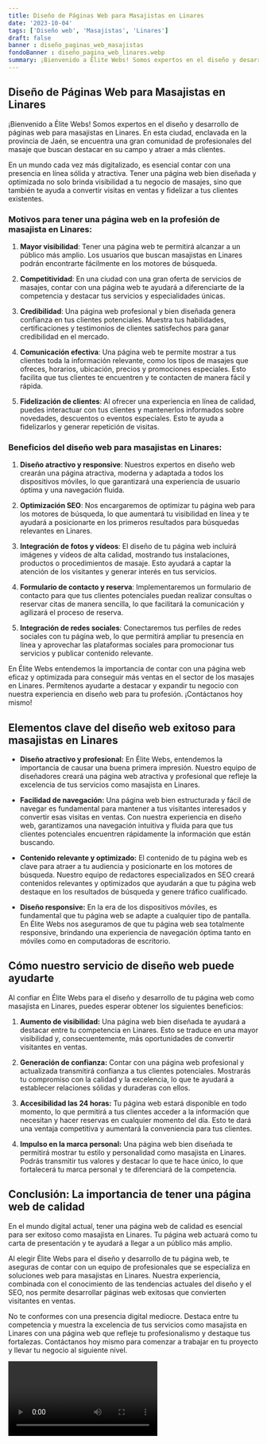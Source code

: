 ```yaml
---
title: Diseño de Páginas Web para Masajistas en Linares
date: '2023-10-04'
tags: ['Diseño web', 'Masajistas', 'Linares']
draft: false
banner : diseño_paginas_web_masajistas
fondoBanner : diseño_pagina_web_linares.webp
summary: ¡Bienvenido a Élite Webs! Somos expertos en el diseño y desarrollo de páginas web para masajistas en Linares. En esta ciudad, enclavada en la provincia de Jaén, se encuentra una gran comunidad de profesionales del masaje que buscan destacar en su campo y atraer a más clientes.
---
```


## Diseño de Páginas Web para Masajistas en Linares

¡Bienvenido a Élite Webs! Somos expertos en el diseño y desarrollo de páginas web para masajistas en Linares. En esta ciudad, enclavada en la provincia de Jaén, se encuentra una gran comunidad de profesionales del masaje que buscan destacar en su campo y atraer a más clientes.

En un mundo cada vez más digitalizado, es esencial contar con una presencia en línea sólida y atractiva. Tener una página web bien diseñada y optimizada no solo brinda visibilidad a tu negocio de masajes, sino que también te ayuda a convertir visitas en ventas y fidelizar a tus clientes existentes.

### Motivos para tener una página web en la profesión de masajista en Linares:

1. **Mayor visibilidad**: Tener una página web te permitirá alcanzar a un público más amplio. Los usuarios que buscan masajistas en Linares podrán encontrarte fácilmente en los motores de búsqueda.

2. **Competitividad**: En una ciudad con una gran oferta de servicios de masajes, contar con una página web te ayudará a diferenciarte de la competencia y destacar tus servicios y especialidades únicas.

3. **Credibilidad**: Una página web profesional y bien diseñada genera confianza en tus clientes potenciales. Muestra tus habilidades, certificaciones y testimonios de clientes satisfechos para ganar credibilidad en el mercado.

4. **Comunicación efectiva**: Una página web te permite mostrar a tus clientes toda la información relevante, como los tipos de masajes que ofreces, horarios, ubicación, precios y promociones especiales. Esto facilita que tus clientes te encuentren y te contacten de manera fácil y rápida.

5. **Fidelización de clientes**: Al ofrecer una experiencia en línea de calidad, puedes interactuar con tus clientes y mantenerlos informados sobre novedades, descuentos o eventos especiales. Esto te ayuda a fidelizarlos y generar repetición de visitas.

### Beneficios del diseño web para masajistas en Linares:

1. **Diseño atractivo y responsive**: Nuestros expertos en diseño web crearán una página atractiva, moderna y adaptada a todos los dispositivos móviles, lo que garantizará una experiencia de usuario óptima y una navegación fluida.

2. **Optimización SEO**: Nos encargaremos de optimizar tu página web para los motores de búsqueda, lo que aumentará tu visibilidad en línea y te ayudará a posicionarte en los primeros resultados para búsquedas relevantes en Linares.

3. **Integración de fotos y vídeos**: El diseño de tu página web incluirá imágenes y vídeos de alta calidad, mostrando tus instalaciones, productos o procedimientos de masaje. Esto ayudará a captar la atención de los visitantes y generar interés en tus servicios.

4. **Formulario de contacto y reserva**: Implementaremos un formulario de contacto para que tus clientes potenciales puedan realizar consultas o reservar citas de manera sencilla, lo que facilitará la comunicación y agilizará el proceso de reserva.

5. **Integración de redes sociales**: Conectaremos tus perfiles de redes sociales con tu página web, lo que permitirá ampliar tu presencia en línea y aprovechar las plataformas sociales para promocionar tus servicios y publicar contenido relevante.

En Élite Webs entendemos la importancia de contar con una página web eficaz y optimizada para conseguir más ventas en el sector de los masajes en Linares. Permítenos ayudarte a destacar y expandir tu negocio con nuestra experiencia en diseño web para tu profesión. ¡Contáctanos hoy mismo!

<GifSeo />

<Cta />

## Elementos clave del diseño web exitoso para masajistas en Linares

- **Diseño atractivo y profesional:** En Élite Webs, entendemos la importancia de causar una buena primera impresión. Nuestro equipo de diseñadores creará una página web atractiva y profesional que refleje la excelencia de tus servicios como masajista en Linares.

- **Facilidad de navegación:** Una página web bien estructurada y fácil de navegar es fundamental para mantener a tus visitantes interesados y convertir esas visitas en ventas. Con nuestra experiencia en diseño web, garantizamos una navegación intuitiva y fluida para que tus clientes potenciales encuentren rápidamente la información que están buscando.

- **Contenido relevante y optimizado:** El contenido de tu página web es clave para atraer a tu audiencia y posicionarte en los motores de búsqueda. Nuestro equipo de redactores especializados en SEO creará contenidos relevantes y optimizados que ayudarán a que tu página web destaque en los resultados de búsqueda y genere tráfico cualificado.

- **Diseño responsive:** En la era de los dispositivos móviles, es fundamental que tu página web se adapte a cualquier tipo de pantalla. En Élite Webs nos aseguramos de que tu página web sea totalmente responsive, brindando una experiencia de navegación óptima tanto en móviles como en computadoras de escritorio.

## Cómo nuestro servicio de diseño web puede ayudarte

Al confiar en Élite Webs para el diseño y desarrollo de tu página web como masajista en Linares, puedes esperar obtener los siguientes beneficios:

1. **Aumento de visibilidad:** Una página web bien diseñada te ayudará a destacar entre tu competencia en Linares. Esto se traduce en una mayor visibilidad y, consecuentemente, más oportunidades de convertir visitantes en ventas.

2. **Generación de confianza:** Contar con una página web profesional y actualizada transmitirá confianza a tus clientes potenciales. Mostrarás tu compromiso con la calidad y la excelencia, lo que te ayudará a establecer relaciones sólidas y duraderas con ellos.

3. **Accesibilidad las 24 horas:** Tu página web estará disponible en todo momento, lo que permitirá a tus clientes acceder a la información que necesitan y hacer reservas en cualquier momento del día. Esto te dará una ventaja competitiva y aumentará la conveniencia para tus clientes.

4. **Impulso en la marca personal:** Una página web bien diseñada te permitirá mostrar tu estilo y personalidad como masajista en Linares. Podrás transmitir tus valores y destacar lo que te hace único, lo que fortalecerá tu marca personal y te diferenciará de la competencia.

## Conclusión: La importancia de tener una página web de calidad

En el mundo digital actual, tener una página web de calidad es esencial para ser exitoso como masajista en Linares. Tu página web actuará como tu carta de presentación y te ayudará a llegar a un público más amplio.

Al elegir Élite Webs para el diseño y desarrollo de tu página web, te aseguras de contar con un equipo de profesionales que se especializa en soluciones web para masajistas en Linares. Nuestra experiencia, combinada con el conocimiento de las tendencias actuales del diseño y el SEO, nos permite desarrollar páginas web exitosas que convierten visitantes en ventas.

No te conformes con una presencia digital mediocre. Destaca entre tu competencia y muestra la excelencia de tus servicios como masajista en Linares con una página web que refleje tu profesionalismo y destaque tus fortalezas. Contáctanos hoy mismo para comenzar a trabajar en tu proyecto y llevar tu negocio al siguiente nivel.

<Video />

<CtaBot job='Masajistas' city='Linares'/>

<Gmaps query='Linares+españa+maps' />